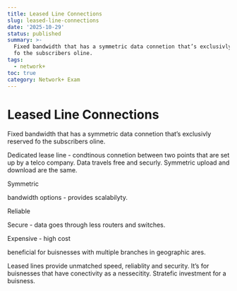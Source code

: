 ```yaml
---
title: Leased Line Connections
slug: leased-line-connections
date: '2025-10-29'
status: published
summary: >-
  Fixed bandwidth that has a symmetric data connetion that’s exclusivly reserved
  fo the subscribers oline.
tags:
  - network+
toc: true
category: Network+ Exam
---
```


# Leased Line Connections

Fixed bandwidth that has a symmetric data connetion that’s exclusivly reserved fo the subscribers oline. 

Dedicated lease line - condtinous connetion between two points that are set up by a telco company. Data travels free and securly. Symmetric upload and download are the same.

Symmetric 

bandwidth options - provides scalabilyty. 

Reliable

Secure - data goes through less routers and switches. 

Expensive - high cost

beneficial for buisnesses with multiple branches in geographic ares. 

Leased lines provide unmatched speed, reliablity and security. It’s for buisnesses that have conectivity as a nessecitity. Stratefic investment for a buisness.
